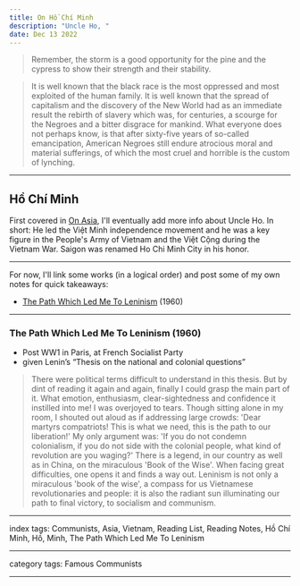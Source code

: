 ```yaml
---
title: On Hồ Chí Minh
description: "Uncle Ho, "
date: Dec 13 2022
---
```


> Remember, the storm is a good opportunity for the pine and the cypress to show their strength and their stability.

> It is well known that the black race is the most oppressed and most exploited of the human family. It is well known that the spread of capitalism and the discovery of the New World had as an immediate result the rebirth of slavery which was, for centuries, a scourge for the Negroes and a bitter disgrace for mankind. What everyone does not perhaps know, is that after sixty-five years of so-called emancipation, American Negroes still endure atrocious moral and material sufferings, of which the most cruel and horrible is the custom of lynching.

---

## Hồ Chí Minh

First covered in [On Asia](/posts/on-asia), I'll eventually add more info about Uncle Ho. In short: He led the Việt Minh independence movement and he was a key figure in the People's Army of Vietnam and the Việt Cộng during the Vietnam War. Saigon was renamed Ho Chi Minh City in his honor.

---

For now, I'll link some works (in a logical order) and post some of my own notes for quick takeaways:
- [The Path Which Led Me To Leninism](https://redsails.org/the-path-which-led-me-to-leninism/) (1960)

---

### The Path Which Led Me To Leninism (1960)

- Post WW1 in Paris, at French Socialist Party
- given Lenin’s “Thesis on the national and colonial questions”
> There were political terms difficult to understand in this thesis. But by dint of reading it again and again, finally I could grasp the main part of it. What emotion, enthusiasm, clear-sightedness and confidence it instilled into me! I was overjoyed to tears. Though sitting alone in my room, I shouted out aloud as if addressing large crowds: 'Dear martyrs compatriots! This is what we need, this is the path to our liberation!'
> My only argument was: 'If you do not condemn colonialism, if you do not side with the colonial people, what kind of revolution are you waging?'
> There is a legend, in our country as well as in China, on the miraculous 'Book of the Wise'. When facing great difficulties, one opens it and finds a way out. Leninism is not only a miraculous 'book of the wise', a compass for us Vietnamese revolutionaries and people: it is also the radiant sun illuminating our path to final victory, to socialism and communism.

---

index tags: Communists, Asia, Vietnam, Reading List, Reading Notes, Hồ Chí Minh, Hồ, Minh, The Path Which Led Me To Leninism

---

category tags: Famous Communists

---
